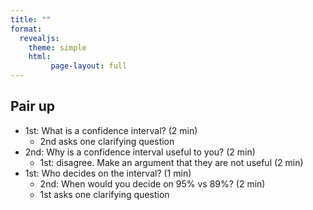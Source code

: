 ```yaml
---
title: ""
format:
  revealjs:
    theme: simple
    html:
         page-layout: full
---
```


## Pair up


- 1st: What is a confidence interval? (2 min)
  - 2nd asks one clarifying question


- 2nd: Why is a confidence interval useful to you?  (2 min)
  - 1st: disagree. Make an argument that they are not useful (2 min)

- 1st: Who decides on the interval? (1 min)
  - 2nd: When would you decide on 95% vs 89%?  (2 min)
  - 1st asks one clarifying question 
